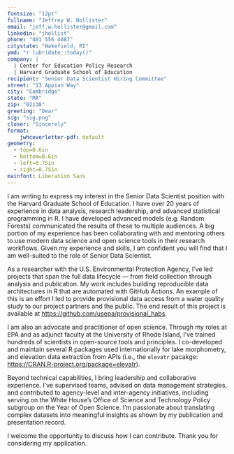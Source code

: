 ```yaml
---
fontsize: "12pt"
fullname: "Jeffrey W. Hollister"
email: "jeff.w.hollister@gmail.com"
linkedin: "jhollist"
phone: "401 556 4087"
citystate: "Wakefield, RI"
ymd: "r lubridate::today()"
company: |
  | Center for Education Policy Research
  | Harvard Graduate School of Education
recipient: "Senior Data Scientist Hiring Committee"
street: "13 Appian Way"
city: "Cambridge"
state: "MA"
zip: "02138"
greeting: "Dear"
sig: "sig.png"
closer: "Sincerely"
format: 
    jwhcoverletter-pdf: default
geometry:
  - top=0.6in
  - bottom=0.6in
  - left=0.75in
  - right=0.75in
mainfont: Liberation Sans
---
```


I am writing to express my interest in the Senior Data Scientist position with the Harvard Graduate School of Education. I have over 20 years of experience in data analysis, research leadership, and advanced statistical programming in R. I have developed advanced models (e.g. Random Forests) communicated the results of these to multiple audiences. A big portion of my experience has been collaborating with and mentoring others to use modern data science and open science tools in their research workflows.  Given my experience and skills, I am confident you will find that I am well-suited to the role of Senior Data Scientist.

As a researcher with the U.S. Environmental Protection Agency, I’ve led projects that span the full data lifecycle — from field collection through analysis and publication. My work includes building reproducible data architectures in R that are automated with GitHub Actions. An example of this is an effort I led to provide provisional data access from a water quality study to our project partners and the public.  The end result of this project is available at <https://github.com/usepa/provisional_habs>.

I am also an advocate and practitioner of open science. Through my roles at EPA and as adjunct faculty at the University of Rhode Island, I’ve trained hundreds of scientists in open-source tools and principles. I co-developed and maintain several R packages used internationally for lake morphometry, and elevation data extraction from APIs (i.e., the `elevatr` pacakge: <https://CRAN.R-project.org/package=elevatr>).

Beyond technical capabilities, I bring leadership and collaborative experience. I’ve supervised teams, advised on data management strategies, and contributed to agency-level and inter-agency initiatives, including serving on the White House's Office of Science and Technology Policy subgroup on the Year of Open Science. I’m passionate about translating complex datasets into meaningful insights as shown by my publication and presentation record. 

I welcome the opportunity to discuss how I can contribute. Thank you for considering my application.